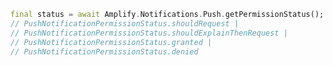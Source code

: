```dart
final status = await Amplify.Notifications.Push.getPermissionStatus();
// PushNotificationPermissionStatus.shouldRequest |
// PushNotificationPermissionStatus.shouldExplainThenRequest |
// PushNotificationPermissionStatus.granted |
// PushNotificationPermissionStatus.denied
```

